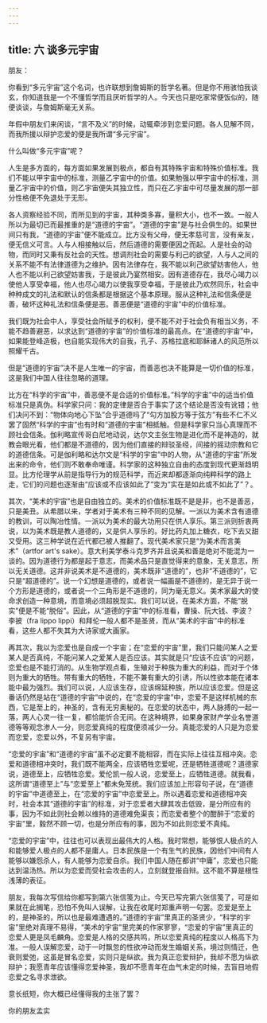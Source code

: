 ```yaml
---
---
---
```

title: 六 谈多元宇宙
---




朋友：

你看到“多元宇宙”这个名词，也许联想到詹姆斯的哲学名著。但是你不用骇怕我谈玄，你知道我是一个不懂哲学而且厌听哲学的人。今天也只是吃家常便饭似的，随便谈谈，与詹姆斯毫无关系。

年假中朋友们来闲谈，“言不及义”的时候，动辄牵涉到恋爱问题。各人见解不同，而我所援以辩护恋爱的便是我所谓“多元宇宙”。

什么叫做“多元宇宙”呢？

人生是多方面的，每方面如果发展到极点，都自有其特殊宇宙和特殊价值标准。我们不能以甲宇宙中的标准，测量乙宇宙中的价值。如果勉强以甲宇宙中的标准，测量乙宇宙中的价值，则乙宇宙便失其独立性，而只在乙宇宙中可尽量发展的那一部分性格便不免退处于无形。

各人资察经验不同，而所见到的宇宙，其种类多寡，量积大小，也不一致。一般人所以为最切已而最推重的是“道德的宇宙”。“道德的宇宙”是与社会俱生的。如果世间只有我，“道德的宇宙”便不能成立。比方没有父母，便无孝慈可言，没有亲友，便无信义可言。人与人相接触以后，然后道德的需要便因之而起。人是社会的动物，而同时又秉有反社会的天性。想调剂社会的需要与利己的欲望，人与人之间的关系不能不有法律道德为之维护。因有法律存在，我不能以利己欲望妨害他人，他人也不能以利己欲望妨害我，于是彼此乃宴然相安。因有道德存在，我尽心竭力以使他人享受幸福，他人也尽心竭力以使我享受幸福，于是彼此乃欢然同乐，社会中种种成文的礼法和默认的信条都是根据这个基本原理。服从这种礼法和信条便是善，破坏这种礼法和信条便是恶。善恶便是“道德的宇宙”中的价值标准。

我们既为社会中人，享受社会所赋予的权利，便不能不对于社会负有相当义务，不能不趋善避恶，以求达到“道德的宇宙”的价值标准的最高点。在“道德的宇宙”中，如果能登峰造极，也自能实现伟大的自我，孔子、苏格拉底和耶稣诸人的风范所以照耀千古。

但是“道德的宇宙”决不是人生唯一的宇宙，而善恶也决不能算是一切价值的标准，这是我们中国人往往忽略的道理。

比方在“科学的宇宙”中，善恶便不是合适的价值标准。”科学的宇宙”中的适当价值标准只是真伪。科学家只问：我的定律是否合于事实了这个结论是否没有讹错；他们决问不到：“物体向地心下坠”合乎道德吗了“勾方加股方等于弦方”有些不仁不义罢了固然“科学的宇宙”也有时和“道德的宇宙”相抵触。但是科学家只当心真理而不顾社会信条。伽利略宣传哥白尼地动说，达尔文主张生物是进化而不是神造的，就教会眼光看，他们都是不道德的，因为他们直接的辩驳圣经，间接的摇动宗教和它的道德信条。可是伽利略和达尔文是“科学的宇宙”中的人物，从“道德的宇宙”所发出来的命令，他们则不敢奉命唯谨。科学家的这种独立自由的态度到现代更渐趋明显。比方伦理学从前是指导行为的规范科学，而近来却都逐渐向纯粹科学的路上走，它们的问题也逐渐由“应该或不应该如此了”变为“实在是如此或不如此了”？。

其次，“美术的宇宙”也是自由独立的。美术的价值标准既不是是非，也不是善恶，只是美丑。从希腊以来，学者对于美术有三种不同的见解。一派以为美术含有道德的教训，可以陶冶性情。一派以为美术的最大功用只在供人享乐。第三派则折衷两说，以为美术既是教人道德的，又是供人享乐的。好比药丸加上糖衣，吃下去又甜又受用。这三种学说在近代都已被人推翻了。现代美术家只是“为美术而言美术”（artfor art's sake）。意大利美学泰斗克罗齐并且说美和善是绝对不能混为一谈的。因为道德行为都是起于意志，而美术品只是直觉得来的意象，无关意志，所以无关道德。这并非说美术是不道德的，美术既非“道德的”，也非“不道德的”，它只是“超道德的”。说一个幻想是道德的，或者说一幅画是不道德的，是无异于说一个方形是道德的，或者说一个三角形是不道德的，同为毫无意义。美术家最大的使命求创造一种意境，而意境必须超脱现实。我们可以说，在美术方面，不能“脱实”便是不能“脱俗”。因此，从“道德的宇宙”中的标准看，曹操、阮大钱、李波？李披（fra lippo lippi）和拜伦一般人都不是圣贤，而从“美术的宇宙”中的标准看，这些人都不失其为大诗家或大画家。

再其次，我以为恋爱也是自成一个宇宙；在“恋爱的宇宙”里，我们只能问某人之爱某人是否真纯，不能问某人之爱某人是否应该。其实就是只“应该不应该”的问题，恋爱也是不能打消的。从生物学观点看，生殖对于种族为重大的利益，而对于个体则为重大的牺牲。带有重大的牺牲，不能不兼有重大的引诱，所以性欲本能在诸本能中最为强烈。我们可以说，人应该生存，应该绵延种族，所以应该恋爱。但是这番话仍然是站在“道德的宇宙”中说的，在“恋爱的宇宙”中，恋爱不是这样机械的东西，它是至上的，神圣的，含有无穷奥秘的。在恋爱的状态中，两人脉搏的一起一落，两人心灵一往一复，都恰能忻合无间。在这种境界，如果身家财产学业名誉道德等等观念渗人一分，则恋爱真纯的程度便须减少一分。真能恋爱的人只是为恋爱而恋爱，恋爱以外，不复另有宇宙。

“恋爱的宇宙”和“道德的宇宙”虽不必定要不能相容，而在实际上往往互相冲突。恋爱和道德相冲突时，我们既不能两全，应该牺牲恋爱呢，还是牺牲道德呢？道德家说，道德至上，应牺牲恋爱。爱伦凯一般人说，恋爱至上，应牺牲道德。就我看，这所谓“道德至上”与“恋爱至上”都未免笼统。我们应该加上形容句子说，在“道德的宇宙”中道德至上，在“恋爱的宇宙”中恋爱至上。所以遇着恋爱和道德相冲突时，社会本其“道德的宇宙”的标准，对于恋爱者大肆其攻击低毁，是分所应有的事，因为不如此则社会赖以维持的道德难免渠丧；而恋爱者整个的酣醉于“恋爱的宇宙”里，毅然不顾一切，也是分所应有的事，因为不如此则恋爱不真纯。

“恋爱的宇宙”中，往往也可以表现出最伟大的人格。我时常想，能够恨人极点的人和能够爱人极点的人都不是庸人。日本民族是一个有生气的民族，因他们中间有人能够以嫌怨杀人，有人能够为恋爱自杀。我们中国人随在都讲“中庸”，恋爱也只能达到温汤热。所以为恋爱而受社会攻击的人，立刻就登报自辩。这不能不算是根性浅薄的表征。

朋友，我每次写信给你都写到第六张信笺为止。今天已写完第六张信笺了，可是如果就在此搁笔，恐怕不免叫人误解，让我在收尾时郑重声明一句罢。恋爱是至上的，是神圣的，所以也是最难遭遇的。”道德的宇宙”里真正的圣贤少，“科学的宇宙”里绝对真理不易得，“美术的宇宙”里完美的作家寥寥，“恋爱的宇宙”里真正的恋爱人更是凤毛麟角。恋爱是人格的交感共鸣，所以恋爱真纯的程度以人格高下为准。一般人误解恋爱，动于一时飘忽的性欲冲动而发生婚姻关系，境过则情迁，色衰则爱弛，这虽是冒名恋爱，实则只是纵欲。我为真正恋爱辩护，我却不愿为纵欲辩护；我愿青年应该懂得恋爱神圣，我却不愿青年在血气未定的时候，去盲目地假恋爱之名寻求泄欲。

意长纸短，你大概已经懂得我的主张了罢？

你的朋友孟实